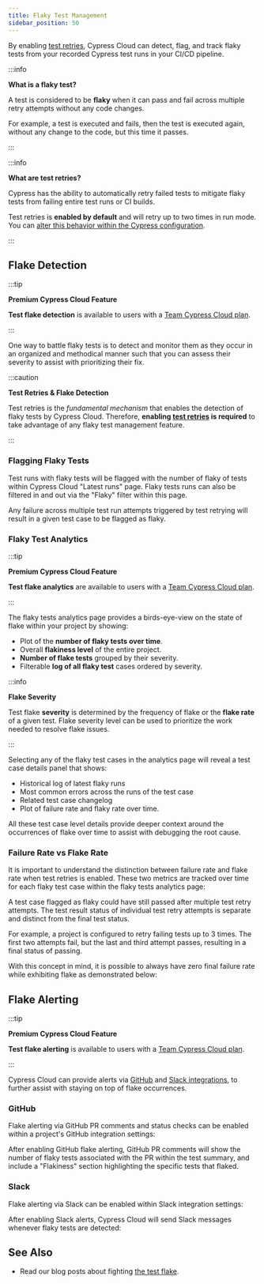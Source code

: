```yaml
---
title: Flaky Test Management
sidebar_position: 50
---
```


By enabling [test retries](/guides/guides/test-retries), Cypress Cloud can
detect, flag, and track flaky tests from your recorded Cypress test runs in your
CI/CD pipeline.

:::info

<strong>What is a flaky test?</strong>

A test is considered to be **flaky** when it can pass and fail across multiple
retry attempts without any code changes.

For example, a test is executed and fails, then the test is executed again,
without any change to the code, but this time it passes.

:::

:::info

<strong>What are test retries?</strong>

Cypress has the ability to automatically retry failed tests to mitigate flaky
tests from failing entire test runs or CI builds.

Test retries is **enabled by default** and will retry up to two times in run
mode. You can
[alter this behavior within the Cypress configuration](/guides/guides/test-retries#Configure-Test-Retries).

:::

## Flake Detection

:::tip

<strong>
  <Icon name="star" /> Premium Cypress Cloud Feature
</strong>

**Test flake detection** is available to users with a
[Team Cypress Cloud plan](https://cypress.io/pricing).

:::

One way to battle flaky tests is to detect and monitor them as they occur in an
organized and methodical manner such that you can assess their severity to
assist with prioritizing their fix.

:::caution

<strong>Test Retries & Flake Detection</strong>

Test retries is the _fundamental mechanism_ that enables the detection of flaky
tests by Cypress Cloud. Therefore, **enabling
[test retries](/guides/guides/test-retries#Configure-Test-Retries) is required**
to take advantage of any flaky test management feature.

:::

### Flagging Flaky Tests

Test runs with flaky tests will be flagged with the number of flaky of tests
within Cypress Cloud "Latest runs" page. Flaky tests runs can also be filtered
in and out via the "Flaky" filter within this page.

<DocsImage
  src="/img/dashboard/flaky-test-management/flaky-runs-view.png"
  alt="Flagging flaky tests runs in Cypress Cloud"
/>

Any failure across multiple test run attempts triggered by test retrying will
result in a given test case to be flagged as flaky.

### Flaky Test Analytics

:::tip

<strong>
  <Icon name="star" /> Premium Cypress Cloud Feature
</strong>

**Test flake analytics** are available to users with a
[Team Cypress Cloud plan](https://cypress.io/pricing).

:::

The flaky tests analytics page provides a birds-eye-view on the state of flake
within your project by showing:

- Plot of the **number of flaky tests over time**.
- Overall **flakiness level** of the entire project.
- **Number of flake tests** grouped by their severity.
- Filterable **log of all flaky test** cases ordered by severity.

:::info

<strong>Flake Severity</strong>

Test flake **severity** is determined by the frequency of flake or the **flake
rate** of a given test. Flake severity level can be used to prioritize the work
needed to resolve flake issues.

:::

<DocsImage
  src="/img/dashboard/flaky-test-management/flake-analytics.png"
  alt="Flaky tests analytics"
/>

Selecting any of the flaky test cases in the analytics page will reveal a test
case details panel that shows:

- Historical log of latest flaky runs
- Most common errors across the runs of the test case
- Related test case changelog
- Plot of failure rate and flaky rate over time.

All these test case level details provide deeper context around the occurrences
of flake over time to assist with debugging the root cause.

<DocsImage
  src="/img/dashboard/flaky-test-management/flake-panel.png"
  alt="Flaky tests analytics details panel"
/>

### Failure Rate vs Flake Rate

It is important to understand the distinction between failure rate and flake
rate when test retries is enabled. These two metrics are tracked over time for
each flaky test case within the flaky tests analytics page:

<DocsImage
  src="/img/dashboard/flaky-test-management/flake-v-fail-2.png"
  alt="flake rate vs fail rate"
/>

A test case flagged as flaky could have still passed after multiple test retry
attempts. The test result status of individual test retry attempts is separate
and distinct from the final test status.

For example, a project is configured to retry failing tests up to 3 times. The
first two attempts fail, but the last and third attempt passes, resulting in a
final status of passing.

With this concept in mind, it is possible to always have zero final failure rate
while exhibiting flake as demonstrated below:

<DocsImage
  src="/img/dashboard/flaky-test-management/flake-v-fail-1.png"
  alt="flake rate vs fail rate"
/>

## Flake Alerting

:::tip

<strong>
  <Icon name="star" /> Premium Cypress Cloud Feature
</strong>

**Test flake alerting** is available to users with a
[Team Cypress Cloud plan](https://cypress.io/pricing).

:::

Cypress Cloud can provide alerts via [GitHub](/guides/cloud/integrations/github-integration)
and [Slack integrations](/guides/cloud/integrations/slack-integration), to further assist
with staying on top of flake occurrences.

### GitHub

Flake alerting via GitHub PR comments and status checks can be enabled within a
project's GitHub integration settings:

<DocsImage
  src="/img/dashboard/flaky-test-management/gh-flake.png"
  alt="GitHub flake alert settings"
/>

After enabling GitHub flake alerting, GitHub PR comments will show the number of
flaky tests associated with the PR within the test summary, and include a
"Flakiness" section highlighting the specific tests that flaked.

<DocsImage
  src="/img/dashboard/flaky-test-management/flake-pr-comment.png"
  alt="GitHub flake alert pr comment"
/>

### Slack

Flake alerting via Slack can be enabled within Slack integration settings:

<DocsImage
  src="/img/dashboard/flaky-test-management/slack-flake.png"
  alt="Slack flake alert settings"
/>

After enabling Slack alerts, Cypress Cloud will send Slack messages whenever
flaky tests are detected:

<DocsImage
  src="/img/dashboard/flaky-test-management/flake-slack-alert.png"
  alt="Slack flake alert"
/>

## See Also

- Read our blog posts about fighting
  [the test flake](https://cypress.io/blog/tag/flake/).
